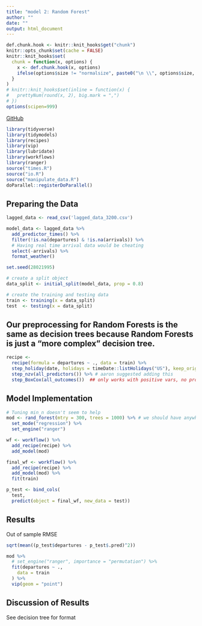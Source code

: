 ```yaml
---
title: "model 2: Random Forest"
author: ""
date: ""
output: html_document
---
```


```r
def.chunk.hook <- knitr::knit_hooks$get("chunk")
knitr::opts_chunk$set(cache = FALSE)
knitr::knit_hooks$set(
  chunk = function(x, options) {
    x <- def.chunk.hook(x, options)
    ifelse(options$size != "normalsize", paste0("\n \\", options$size, "\n\n", x, "\n\n \\normalsize"), x)
  }
)
# knitr::knit_hooks$set(inline = function(x) {
#   prettyNum(round(x, 2), big.mark = ",")
# })
options(scipen=999)
```

\begin{center}
\Huge{PPOL 670 | Final Project}

\Huge{Random Forest}
\end{center}

\vspace{0.1in}

[GitHub](https://github.com/elenabagnera/CapitalBikesProject)

```r
library(tidyverse)
library(tidymodels)
library(recipes)
library(vip)
library(lubridate)
library(workflows)
library(ranger)
source("times.R")
source("io.R")
source("manipulate_data.R")
doParallel::registerDoParallel()
```


## Preparing the Data

```r

lagged_data <- read_csv('lagged_data_3200.csv')

model_data <- lagged_data %>%
  add_predictor_times() %>%
  filter(!is.na(departures) & !is.na(arrivals)) %>%
  # Having real time arrival data would be cheating
  select(-arrivals) %>% 
  format_weather()
```


```r

set.seed(28021995)

# create a split object
data_split <- initial_split(model_data, prop = 0.8)

# create the training and testing data
train <- training(x = data_split)
test  <- testing(x = data_split)
```

## Our preprocessing for Random Forests is the same as decision trees because Random Forests is just a "more complex" decision tree.

```r
recipe <-
  recipe(formula = departures ~ ., data = train) %>%
  step_holiday(date, holidays = timeDate::listHolidays("US"), keep_original_cols = FALSE) %>% 
  step_nzv(all_predictors()) %>% # aaron suggested adding this
  step_BoxCox(all_outcomes())  ## only works with positive vars, no problem in our case
```

## Model Implementation

```r
# Tuning min_n doesn't seem to help
mod <- rand_forest(mtry = 300, trees = 1000) %>% # we should have anywhere between 100 and 1000 trees
  set_mode("regression") %>%
  set_engine("ranger")

wf <- workflow() %>%
  add_recipe(recipe) %>%
  add_model(mod)

```


```r
final_wf <- workflow() %>%
  add_recipe(recipe) %>%
  add_model(mod) %>%
  fit(train)

p_test <- bind_cols(
  test,
  predict(object = final_wf, new_data = test))
```

## Results
Out of sample RMSE

```r
sqrt(mean((p_test$departures - p_test$.pred)^2))
```

```r
mod %>%
  # set_engine("ranger", importance = "permutation") %>%
  fit(departures ~ .,
    data = train
  ) %>%
  vip(geom = "point")
```


## Discussion of Results

See decision tree for format